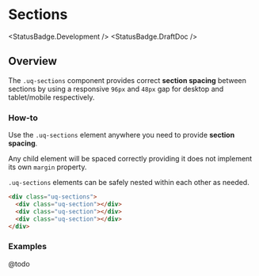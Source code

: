 
<Meta of={SectionsStories} />

# Sections

<StatusBadge.Development />
<StatusBadge.DraftDoc />

## Overview

The `.uq-sections` component provides correct **section spacing** between sections by using
a responsive `96px` and `48px` gap for desktop and tablet/mobile respectively.

### How-to

Use the `.uq-sections` element anywhere you need to provide **section spacing**.

Any child element will be spaced correctly providing it does not implement its
own `margin` property.

`.uq-sections` elements can be safely nested within each other as needed.

<Canvas sourceState='hidden'>
  <Story of={SectionsStories.Sections} />
</Canvas>

```html
<div class="uq-sections">
  <div class="uq-section"></div>
  <div class="uq-section"></div>
  <div class="uq-section"></div>
</div>
```

### Examples

@todo
